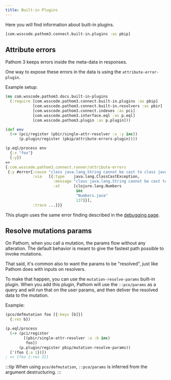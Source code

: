 ```yaml
---
title: Built-in Plugins
---
```


Here you will find information about built-in plugins.

```clojure
[com.wsscode.pathom3.connect.built-in.plugins :as pbip]
```

## Attribute errors

Pathom 3 keeps errors inside the meta-data in responses.

One way to expose these errors in the data is using the `attribute-error-plugin`.

Example setup:

```clojure
(ns com.wsscode.pathom3.docs.built-in-plugins
  (:require [com.wsscode.pathom3.connect.built-in.plugins :as pbip]
            [com.wsscode.pathom3.connect.built-in.resolvers :as pbir]
            [com.wsscode.pathom3.connect.indexes :as pci]
            [com.wsscode.pathom3.interface.eql :as p.eql]
            [com.wsscode.pathom3.plugin :as p.plugin]))

(def env
  (-> (pci/register (pbir/single-attr-resolver :x :y inc))
      (p.plugin/register (pbip/attribute-errors-plugin))))

(p.eql/process env
  {:x "foo"}
  [:y])
=>
{:com.wsscode.pathom3.connect.runner/attribute-errors
 {:y #error{:cause "class java.lang.String cannot be cast to class java.lang.Number (java.lang.String and java.lang.Number are in module java.base of loader 'bootstrap')",
            :via   [{:type    java.lang.ClassCastException,
                     :message "class java.lang.String cannot be cast to class java.lang.Number (java.lang.String and java.lang.Number are in module java.base of loader 'bootstrap')",
                     :at      [clojure.lang.Numbers
                               inc
                               "Numbers.java"
                               137]}],
            :trace ...}}}
```

This plugin uses the same error finding described in the [debugging page](debugging.mdx#error-for-some-attribute).

## Resolve mutations params

On Pathom, when you call a mutation, the params flow without any alteration. The default
behavior is meant to give the fastest path possible to invoke mutations.

That said, it's common also to want the params to be "resolved", just like Pathom does
with inputs on resolvers.

To make that happen, you can use the `mutation-resolve-params` built-in plugin. When
you add this plugin, Pathom will use the `::pco/params` as a query and will run that
on the user params, and then deliver the resolved data to the mutation.

Example:

```clojure
(pco/defmutation foo [{:keys [b]}]
  {:res b})

(p.eql/process
  (-> (pci/register
        [(pbir/single-attr-resolver :a :b inc)
         foo])
      (p.plugin/register pbip/mutation-resolve-params))
  ['(foo {:a 1})])
; => {foo {:res 2}}
```

:::tip
When using `pco/defmutation`, `::pco/params` is inferred from the argument destructuring.
:::
